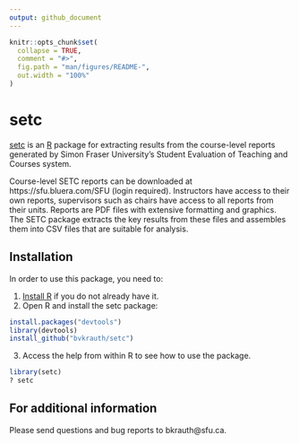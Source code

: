 ```yaml
---
output: github_document
---
```


<!-- README.md is generated from README.Rmd. Please edit that file -->

```r
knitr::opts_chunk$set(
  collapse = TRUE,
  comment = "#>",
  fig.path = "man/figures/README-",
  out.width = "100%"
)
```
# setc

<!-- badges: start -->
<!-- badges: end -->

[setc](https://github.com/bvkrauth/setc) is an [R](https://www.r-project.org/) package for extracting results from the course-level reports generated by
Simon Fraser University's Student Evaluation of Teaching and Courses system.  

Course-level SETC reports can be downloaded at https://sfu.bluera.com/SFU
(login required).
Instructors have access to their own reports, supervisors such as chairs
have access to all reports from their units.  Reports are PDF
files with extensive formatting and graphics.  The SETC package extracts
the key results from these files and assembles them into CSV files that are suitable for analysis.

## Installation

In order to use this package, you need to:

 1. [Install R](https://www.r-project.org/) if you do not already have it.
 2. Open R and install the setc package:

``` r
install.packages("devtools")
library(devtools)
install_github("bvkrauth/setc")
```

 3. Access the help from within R to see how to use the package.

``` r
library(setc)
? setc
```

## For additional information

Please send questions and bug reports to bkrauth@sfu.ca.

